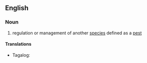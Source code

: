 ==English==

===Noun===
{{wikipedia}}
{{head|en|noun}}

# regulation or management of another [[species]] defined as a [[pest]]

====Translations====
{{trans-top|regulation or management of another species defined as a pest}}
* Tagalog: {{t|tl|supil-angol}}
{{trans-mid}}
{{trans-bottom}}